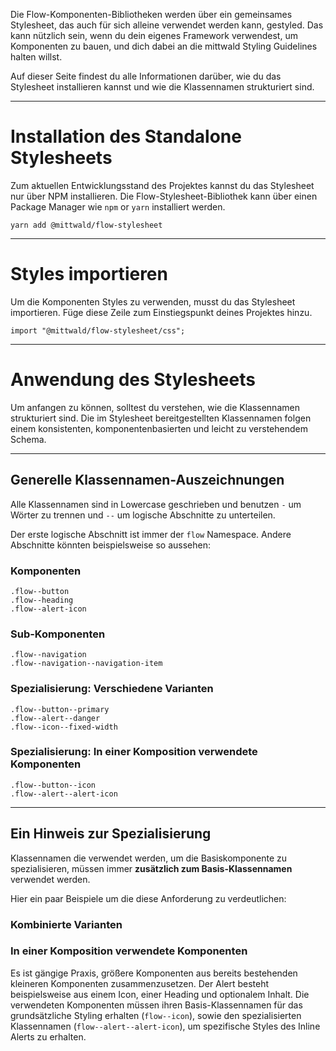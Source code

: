 Die Flow-Komponenten-Bibliotheken werden über ein gemeinsames Stylesheet, das
auch für sich alleine verwendet werden kann, gestyled. Das kann nützlich sein,
wenn du dein eigenes Framework verwendest, um Komponenten zu bauen, und dich
dabei an die mittwald Styling Guidelines halten willst.

Auf dieser Seite findest du alle Informationen darüber, wie du das Stylesheet
installieren kannst und wie die Klassennamen strukturiert sind.

---

# Installation des Standalone Stylesheets

Zum aktuellen Entwicklungsstand des Projektes kannst du das Stylesheet nur über
NPM installieren. Die Flow-Stylesheet-Bibliothek kann über einen Package Manager
wie `npm` or `yarn` installiert werden.

```
yarn add @mittwald/flow-stylesheet
```

---

# Styles importieren

Um die Komponenten Styles zu verwenden, musst du das Stylesheet importieren.
Füge diese Zeile zum Einstiegspunkt deines Projektes hinzu.

```
import "@mittwald/flow-stylesheet/css";
```

---

# Anwendung des Stylesheets

Um anfangen zu können, solltest du verstehen, wie die Klassennamen strukturiert
sind. Die im Stylesheet bereitgestellten Klassennamen folgen einem konsistenten,
komponentenbasierten und leicht zu verstehendem Schema.

---

## Generelle Klassennamen-Auszeichnungen

Alle Klassennamen sind in Lowercase geschrieben und benutzen `-` um Wörter zu
trennen und `--` um logische Abschnitte zu unterteilen.

Der erste logische Abschnitt ist immer der `flow` Namespace. Andere Abschnitte
könnten beispielsweise so aussehen:

### Komponenten

```
.flow--button
.flow--heading
.flow--alert-icon
```

### Sub-Komponenten

```
.flow--navigation
.flow--navigation--navigation-item
```

### Spezialisierung: Verschiedene Varianten

```
.flow--button--primary
.flow--alert--danger
.flow--icon--fixed-width
```

### Spezialisierung: In einer Komposition verwendete Komponenten

```
.flow--button--icon
.flow--alert--alert-icon
```

---

## Ein Hinweis zur Spezialisierung

Klassennamen die verwendet werden, um die Basiskomponente zu spezialisieren,
müssen immer **zusätzlich zum Basis-Klassennamen** verwendet werden.

Hier ein paar Beispiele um die diese Anforderung zu verdeutlichen:

<LiveCodeEditor example="variants" />

### Kombinierte Varianten

<LiveCodeEditor example="multiple-variants" />

### In einer Komposition verwendete Komponenten

Es ist gängige Praxis, größere Komponenten aus bereits bestehenden kleineren
Komponenten zusammenzusetzen. Der Alert besteht beispielsweise aus einem Icon,
einer Heading und optionalem Inhalt. Die verwendeten Komponenten müssen ihren
Basis-Klassennamen für das grundsätzliche Styling erhalten (`flow--icon`), sowie
den spezialisierten Klassennamen (`flow--alert--alert-icon`), um spezifische
Styles des Inline Alerts zu erhalten.

<LiveCodeEditor example="composition" />
